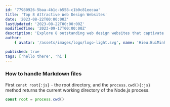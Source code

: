 ```yaml
---
id: '77980926-5baa-4b1c-b558-c1b0c81eecaa'
title: 'Top 8 Attractive Web Design Websites'
date: '2023-08-22T00:00:00Z'
lastUpdated: '2023-08-22T00:00:00Z'
modifiedTime: '2023-09-17T00:00:00Z'
description: 'Explore 8 outstanding web design websites that captivate and inspire. Elevate your design game with these top-notch platforms.'
author:
    { avatar: '/assets/images/logo/logo-light.svg', name: 'Hieu.BuiMinh', github: 'https://github.com/Hieu-BuiMinh' }

published: true
tags: ['hello there', 'hi']
---
```


### How to handle Markdown files

First `const root{:js}` - the root directory, and the `process.cwd(){:js}` method returns the current working directory of the Node.js process.

```js js showLineNumbers {1} title="isEven.js" /console/ caption="Im a caption"
const root = process.cwd()
```
